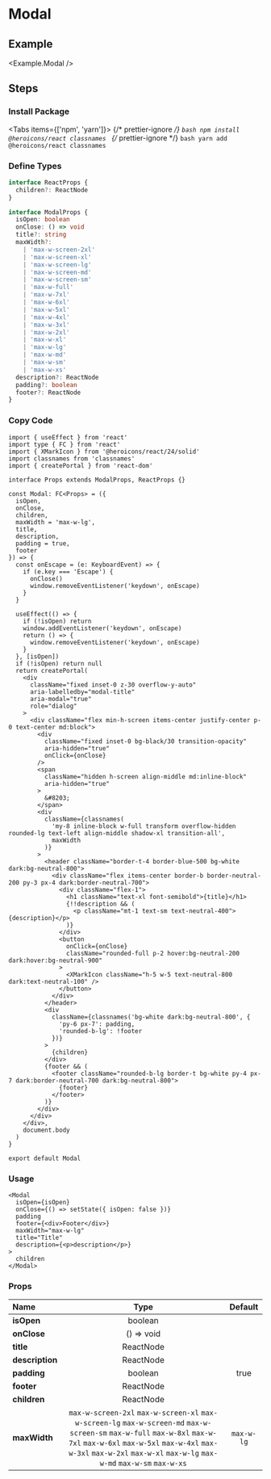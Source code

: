 
<BackTop />

# Modal

## Example

<Example.Modal />

## Steps

<div className='steps'>

### Install Package

<Tabs items={['npm', 'yarn']}>
  {/* prettier-ignore */}
  <Tab>
    ```bash
    npm install @heroicons/react classnames
    ```
    </Tab>
  {/* prettier-ignore */}
  <Tab>
    ```bash
    yarn add @heroicons/react classnames
    ```
</Tab>
</Tabs>

### Define Types

```ts filename="types/index.d.ts"
interface ReactProps {
  children?: ReactNode
}

interface ModalProps {
  isOpen: boolean
  onClose: () => void
  title?: string
  maxWidth?:
    | 'max-w-screen-2xl'
    | 'max-w-screen-xl'
    | 'max-w-screen-lg'
    | 'max-w-screen-md'
    | 'max-w-screen-sm'
    | 'max-w-full'
    | 'max-w-7xl'
    | 'max-w-6xl'
    | 'max-w-5xl'
    | 'max-w-4xl'
    | 'max-w-3xl'
    | 'max-w-2xl'
    | 'max-w-xl'
    | 'max-w-lg'
    | 'max-w-md'
    | 'max-w-sm'
    | 'max-w-xs'
  description?: ReactNode
  padding?: boolean
  footer?: ReactNode
}
```

### Copy Code

```tsx filename="containers/Modal/index.tsx"
import { useEffect } from 'react'
import type { FC } from 'react'
import { XMarkIcon } from '@heroicons/react/24/solid'
import classnames from 'classnames'
import { createPortal } from 'react-dom'

interface Props extends ModalProps, ReactProps {}

const Modal: FC<Props> = ({
  isOpen,
  onClose,
  children,
  maxWidth = 'max-w-lg',
  title,
  description,
  padding = true,
  footer
}) => {
  const onEscape = (e: KeyboardEvent) => {
    if (e.key === 'Escape') {
      onClose()
      window.removeEventListener('keydown', onEscape)
    }
  }

  useEffect(() => {
    if (!isOpen) return
    window.addEventListener('keydown', onEscape)
    return () => {
      window.removeEventListener('keydown', onEscape)
    }
  }, [isOpen])
  if (!isOpen) return null
  return createPortal(
    <div
      className="fixed inset-0 z-30 overflow-y-auto"
      aria-labelledby="modal-title"
      aria-modal="true"
      role="dialog"
    >
      <div className="flex min-h-screen items-center justify-center p-0 text-center md:block">
        <div
          className="fixed inset-0 bg-black/30 transition-opacity"
          aria-hidden="true"
          onClick={onClose}
        />
        <span
          className="hidden h-screen align-middle md:inline-block"
          aria-hidden="true"
        >
          &#8203;
        </span>
        <div
          className={classnames(
            'my-8 inline-block w-full transform overflow-hidden rounded-lg text-left align-middle shadow-xl transition-all',
            maxWidth
          )}
        >
          <header className="border-t-4 border-blue-500 bg-white dark:bg-neutral-800">
            <div className="flex items-center border-b border-neutral-200 py-3 px-4 dark:border-neutral-700">
              <div className="flex-1">
                <h1 className="text-xl font-semibold">{title}</h1>
                {!!description && (
                  <p className="mt-1 text-sm text-neutral-400">{description}</p>
                )}
              </div>
              <button
                onClick={onClose}
                className="rounded-full p-2 hover:bg-neutral-200 dark:hover:bg-neutral-900"
              >
                <XMarkIcon className="h-5 w-5 text-neutral-800 dark:text-neutral-100" />
              </button>
            </div>
          </header>
          <div
            className={classnames('bg-white dark:bg-neutral-800', {
              'py-6 px-7': padding,
              'rounded-b-lg': !footer
            })}
          >
            {children}
          </div>
          {footer && (
            <footer className="rounded-b-lg border-t bg-white py-4 px-7 dark:border-neutral-700 dark:bg-neutral-800">
              {footer}
            </footer>
          )}
        </div>
      </div>
    </div>,
    document.body
  )
}

export default Modal
```

### Usage

```tsx
<Modal
  isOpen={isOpen}
  onClose={() => setState({ isOpen: false })}
  padding
  footer={<div>Footer</div>}
  maxWidth="max-w-lg"
  title="Title"
  description={<p>description</p>}
>
  children
</Modal>
```

</div>

### Props

| Name                   |                                                                                                                        Type                                                                                                                        |  Default   |
| :--------------------- | :------------------------------------------------------------------------------------------------------------------------------------------------------------------------------------------------------------------------------------------------: | :--------: |
| **isOpen**<Required/>  |                                                                                                                      boolean                                                                                                                       |            |
| **onClose**<Required/> |                                                                                                                     () => void                                                                                                                     |            |
| **title**              |                                                                                                                     ReactNode                                                                                                                      |            |
| **description**        |                                                                                                                     ReactNode                                                                                                                      |            |
| **padding**            |                                                                                                                      boolean                                                                                                                       |    true    |
| **footer**             |                                                                                                                     ReactNode                                                                                                                      |            |
| **children**           |                                                                                                                     ReactNode                                                                                                                      |            |
| **maxWidth**           | `max-w-screen-2xl` `max-w-screen-xl` `max-w-screen-lg` `max-w-screen-md` `max-w-screen-sm` `max-w-full` `max-w-8xl` `max-w-7xl` `max-w-6xl` `max-w-5xl` `max-w-4xl` `max-w-3xl` `max-w-2xl` `max-w-xl` `max-w-lg` `max-w-md` `max-w-sm` `max-w-xs` | `max-w-lg` |

<Comment />
